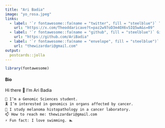 ```yaml
---
title: "Ari Badia"
image: "yo_rosa.jpeg"
links:
  - label: '`r fontawesome::fa(name = "twitter", fill = "steelblue")` Twitter'
    url: "https://x.com/Theoddaricave?t=paz2w97oD3m4OX6v5IQ5wA&s=09"
  - label: '`r fontawesome::fa(name = "github", fill = "steelblue")` Github'
    url: "https://github.com/AriBadia"
  - label: '`r fontawesome::fa(name = "envelope", fill = "steelblue")` Mail'
    url: "thewizardari@gmail.com"
output:
  postcards::jolla
---
```


```r
library(fontawesome)
```

#### **Bio** 


Hi there 👋 I’m Ari Badia

    🧬 I’m a Genomic Sciences student.
    🎗️ I’m interested in genomics in organs affected by cancer.
    🔬 I study melanoma histopathology in a cancer laboratory.
    📫 How to reach me: thewizardari@gmail.com
    ⚡ Fun fact: I love swimming. 🏊
